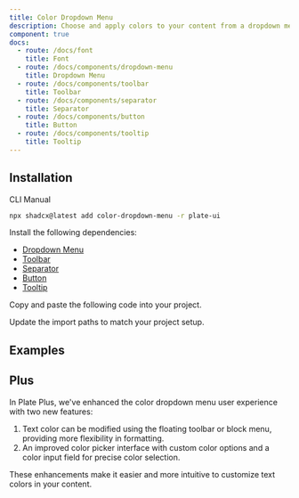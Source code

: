 ```yaml
---
title: Color Dropdown Menu
description: Choose and apply colors to your content from a dropdown menu.
component: true
docs:
  - route: /docs/font
    title: Font
  - route: /docs/components/dropdown-menu
    title: Dropdown Menu
  - route: /docs/components/toolbar
    title: Toolbar
  - route: /docs/components/separator
    title: Separator
  - route: /docs/components/button
    title: Button
  - route: /docs/components/tooltip
    title: Tooltip
---
```


## Installation

<Tabs defaultValue="cli">

<TabsList>
<TabsTrigger value="cli">CLI</TabsTrigger>
<TabsTrigger value="manual">Manual</TabsTrigger>
</TabsList>
<TabsContent value="cli">

```bash
npx shadcx@latest add color-dropdown-menu -r plate-ui
```

</TabsContent>

<TabsContent value="manual">

<Steps>

<Step>

Install the following dependencies:

- [Dropdown Menu](/docs/components/dropdown-menu)
- [Toolbar](/docs/components/toolbar)
- [Separator](/docs/components/separator)
- [Button](/docs/components/button)
- [Tooltip](/docs/components/tooltip)

</Step>

<Step>

Copy and paste the following code into your project.

</Step>

<ComponentSource name="color-dropdown-menu" />
<ComponentSource name="color-dropdown-menu-items" />
<ComponentSource name="color-constants" />
<ComponentSource name="color-input" />
<ComponentSource name="color-picker" />
<ComponentSource name="colors-custom" />

<Step>

Update the import paths to match your project setup.

</Step>

</Steps>

  </TabsContent>

</Tabs>

## Examples

<ComponentPreview name="playground-demo" id="basicnodes" />

<ComponentSource src="../../templates/plate-playground-template/src/components/plate-ui/fixed-toolbar-buttons.tsx" />

## Plus

In Plate Plus, we've enhanced the color dropdown menu user experience with two new features:

1. Text color can be modified using the floating toolbar or block menu, providing more flexibility in formatting.
2. An improved color picker interface with custom color options and a color input field for precise color selection.

These enhancements make it easier and more intuitive to customize text colors in your content.

<ComponentPreviewPro
  name="pro-iframe-demo"
  id="pro-code-block"
  component="basic-nodes"
/>
